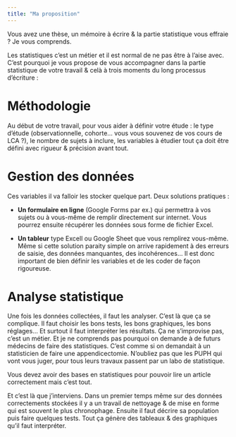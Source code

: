 ```yaml
---
title: "Ma proposition"
---
```


Vous avez une thèse, un mémoire à écrire & la partie statistique vous effraie ? Je vous comprends.

Les statistiques c'est un métier et il est normal de ne pas être à l'aise avec. C'est pourquoi je vous propose de vous accompagner dans la partie statistique de votre travail & celà à trois moments du long processus d'écriture : 

# Méthodologie

Au début de votre travail, pour vous aider à définir votre étude : le type d'étude (observationnelle, cohorte... vous vous souvenez de vos cours de LCA ?), le nombre de sujets à inclure, les variables à étudier tout ça doit être défini avec rigueur & précision avant tout.

# Gestion des données

Ces variables il va falloir les stocker quelque part. Deux solutions pratiques :

- **Un formulaire en ligne** (Google Forms par ex.) qui permettra à vos sujets ou à vous-même de remplir directement sur internet. Vous pourrez ensuite récupérer les données sous forme de fichier Excel.

- **Un tableur** type Excell ou Google Sheet que vous remplirez vous-même. Même si cette solution paraity simple on arrive rapidement à des erreurs de saisie, des données manquantes, des incohérences... Il est donc important de bien définir les variables et de les coder de façon rigoureuse.

# Analyse statistique

Une fois les données collectées, il faut les analyser. C'est là que ça se complique. Il faut choisir les bons tests, les bons graphiques, les bons réglages... Et surtout il faut interpréter les résultats. Ça ne s'improvise pas, c'est un métier. Et je ne comprends pas pourquoi on demande à de futurs médecins de faire des statistiques. C'est comme si on demandait à un statisticien de faire une appendicectomie. N'oubliez pas que les PUPH qui vont vous juger, pour tous leurs travaux passent par un labo de statistique. 

Vous devez avoir des bases en statistiques pour pouvoir lire un article correctement mais c'est tout. 

Et c'est là que j'interviens. Dans un premier temps même sur des données correctements stockées il y a un travail de  nettoyage & de mise en forme qui est souvent le plus chronophage. Ensuite il faut décrire sa population puis faire quelques tests. Tout ça génère des tableaux & des graphiques qu'il faut interpréter.